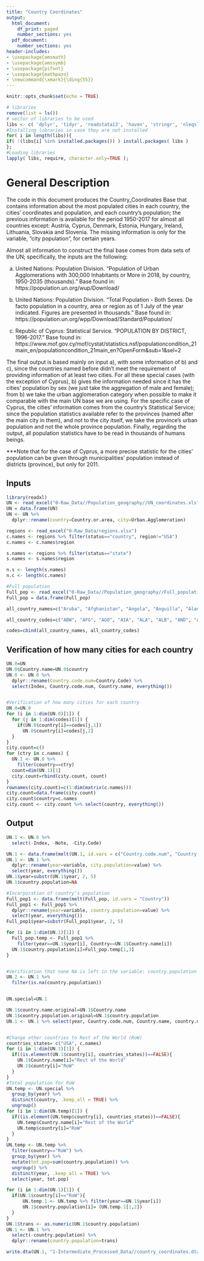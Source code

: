 ```yaml
---
title: "Country Coordinates"
output:
  html_document:
    df_print: paged
    number_sections: yes    
  pdf_document:
    number_sections: yes
header-includes:
- \usepackage{amsmath}
- \usepackage{amssymb}
- \usepackage{pifont}
- \usepackage{mathpazo}
- \newcommand{\xmark}{\ding{55}}
---
```


```r
knitr::opts_chunk$set(echo = TRUE)
```

```r
# libraries
remove(list = ls())
# vector of libraries to be used
libs <- c( 'dplyr', 'tidyr', 'readstata13', 'haven', 'stringr', 'nleqslv', 'gdata', 'Statamarkdown', 'formattable', 'reshape', 'ggplot2', 'viridis', 'RColorBrewer', 'reshape2', 'foreign');
#Installing libraries in case they are not installed
for( i in length(libs)){ 
if( !(libs[i] %in% installed.packages()) ) install.packages( libs ) 
};
#Loading libraries
lapply( libs, require, character.only=TRUE );
```

# General Description

The code in this document produces the Country_Coordinates Base that contains information about the most populated cities in each country, the cities' coordinates and population, and each country's population; the previous information is available for the period 1950-2017 for almost all countries except: Austria, Cyprus, Denmark, Estonia, Hungary, Ireland, Lithuania, Slovakia and Slovenia. The missing information is only for the variable, "city population", for certain years. 

Almost all information to construct the final base comes from data sets of the UN; specifically, the inputs are the following:

a) United Nations: Population Division. "Population of Urban Agglomerations with 300,000 Inhabitants or More in 2018, by country, 1950-2035 (thousands)." Base found in: https://population.un.org/wup/Download/

b) United Nations: Population Division. "Total Population - Both Sexes. De facto population in a country, area or region as of 1 July of the year indicated. Figures are presented in thousands." Base found in: https://population.un.org/wpp/Download/Standard/Population/

c) Republic of Cyprus: Statistical Service. "POPULATION BY DISTRICT, 1996-2017." Base found in: https://www.mof.gov.cy/mof/cystat/statistics.nsf/populationcondition_21main_en/populationcondition_21main_en?OpenForm&sub=1&sel=2

The final output is based mainly on input a), with some information of b) and c), since the countries named before didn't meet the requirement of providing information of at least two cities. For all these special cases (with the exception of Cyprus), b) gives the information needed since it has the cities' population by sex (we just take the aggregation of male and female); from b) we take the urban agglomeration category when possible to make it comparable with the main UN base we are using. For the specific case of Cyprus, the cities' information comes from the country's Statistical Service; since the population statistics available refer to the provinces (named after the main city in them), and not to the city itself, we take the province's urban population and not the whole province population. Finally, regarding the output, all population statistics have to be read in thousands of humans beings.  

***Note that for the case of Cyprus, a more precise statistic for the cities' population can be given through municipalities' population instead of districts (province), but only for 2011.  

## Inputs
```r
library(readxl)
UN <- read_excel("0-Raw_Data//Population_geography//UN_coordinates.xls")
UN = data.frame(UN)
UN <- UN %>%
  dplyr::rename(country=Country.or.area, city=Urban.Agglomeration)

regions <- read_excel("0-Raw_Data/regions.xlsx")
c.names <- regions %>% filter(status=="country", region!="USA")
c.names <- c.names$region

s.names <- regions %>% filter(status=="state") 
s.names <- s.names$region

n.s <- length(s.names)
n.c <- length(c.names)

#Full population
Full_pop <- read_excel("0-Raw_Data//Population_geography//Full_population.xlsx")
Full_pop = data.frame(Full_pop)

all_country_names=c("Aruba", "Afghanistan", "Angola", "Anguilla", "Aland Islands", "Albania", "Andorra", "United Arab Emirates", "Argentina", "Armenia", "American_Samoa", "Antarctica", "French Southern Territories", "Antigua and Barbuda", "Australia", "Austria", "Azerbaijan", "Burundi", "Belgium", "Benin", "Bonaire, Sint Eustatius and Saba", "Burkina_Faso", "Bangladesh", "Bulgaria", "Bahrain", "Bahamas", "Bosnia and Herzegovina", "Saint Barthelemy", "Belarus", "Belize", "Bermuda", "Bolivia", "Brazil", "Barbados", "Brunei Darussalam", "Bhutan", "Bouvet Island", "Botswana", "Central African Republic", "Canada", "Cocos Islands", "Switzerland", "Chile", "China", "Cote d Ivoire", "Cameroon", "Democratic Republic of the Congo", "Congo", "Cook Islands", "Colombia", "Comoros", "Cabo Verde", "Costa Rica", "Cuba", "Curacao", "Christmas Island", "Cayman Islands", "Cyprus", "Czechia", "Germany", "Djibouti", "Dominica", "Denmark", "Dominican Republic", "Algeria", "Ecuador", "Egypt", "Eritrea", "Western Sahara", "Spain", "Estonia", "Ethiopia", "Finland", "Fiji", "Falkland Islands", "France", "Faroe Islands", "Micronesia", "Gabon", "United Kingdom", "Georgia", "Guernsey", "Ghana", "Gibraltar", "Guinea", "Guadeloupe", "Gambia", "Guinea-Bissau", "Equatorial Guinea", "Greece", "Grenada", "Greenland", "Guatemala", "French Guiana", "Guam", "Guyana", "Hong Kong", "Heard Island and McDonald Islands", "Honduras", "Croatia", "Haiti", "Hungary", "Indonesia", "Isle of Man", "India", "British Indian Ocean Territory", "Ireland", "Iran", "Iraq", "Iceland", "Israel", "Italy", "Jamaica", "Jersey", "Jordan", "Japan", "Kazakhstan", "Kenya", "Kyrgyzstan", "Cambodia", "Kiribati", "Saint Kitts and Nevis", "South Korea", "Kuwait", "Laos", "Lebanon", "Liberia", "Libya", "Saint Lucia", "Liechtenstein", "Sri Lanka", "Lesotho", "Lithuania", "Luxembourg", "Latvia", "Macao", "Saint Martin", "Morocco", "Monaco", "Moldova", "Madagascar", "Maldives", "Mexico", "Marshall Islands", "North Macedonia", "Mali", "Malta", "Myanmar", "Montenegro", "Mongolia", "Northern Mariana Islands", "Mozambique", "Mauritania", "Montserrat", "Martinique", "Mauritius", "Malawi", "Malaysia", "Mayotte", "Namibia", "New Caledonia", "Niger", "Norfolk Island", "Nigeria", "Nicaragua", "Niue", "Netherlands", "Norway", "Nepal", "Nauru", "New Zealand", "Oman", "Pakistan", "Panama", "Pitcairn", "Peru", "Philippines", "Palau", "Papua New Guinea", "Poland", "Puerto Rico", "North Korea", "Portugal", "Paraguay", "Palestine", "French Polynesia", "Qatar", "Reunion", "Romania", "Russia", "Rwanda", "Saudi Arabia", "Sudan", "Senegal", "Singapore", "South Georgia and the South Sandwich Islands", "Saint Helena, Ascension and Tristan da Cunha", "Svalbard and Jan Mayen", "Solomon Islands", "Sierra Leone", "El Salvador", "San Marino", "Somalia", "Saint Pierre and Miquelon", "Serbia", "South Sudan", "Sao Tome and Principe", "Suriname", "Slovakia", "Slovenia", "Sweden", "Eswatini", "Sint Maarten", "Seychelles", "Syria", "Turks and Caicos Islands", "Chad", "Togo", "Thailand", "Tajikistan", "Tokelau", "Turkmenistan", "Timor-Leste", "Tonga", "Trinidad and Tobago", "Tunisia", "Turkey", "Tuvalu", "Taiwan", "Tanzania", "Uganda", "Ukraine", "United States Minor Outlying Islands", "Uruguay", "United States of America", "Uzbekistan", "Holy See", "Saint Vincent and the Grenadines", "Venezuela", "British Virgin Islands", "American Virgin Islands", "Vietnam", "Vanuatu", "Wallis and Futuna", "Samoa", "Yemen", "South Africa", "Zambia", "Zimbabwe")

all_country_codes=c("ABW", "AFG", "AGO", "AIA", "ALA", "ALB", "AND", "ARE", "ARG", "ARM", "ASM", "ATA", "ATF", "ATG", "AUS", "AUT", "AZE", "BDI", "BEL", "BEN", "BES", "BFA", "BGD", "BGR", "BHR", "BHS", "BIH", "BLM", "BLR", "BLZ", "BMU", "BOL", "BRA", "BRB", "BRN", "BTN", "BVT", "BWA", "CAF", "CAN", "CCK", "CHE", "CHL", "CHN", "CIV", "CMR", "COD", "COG", "COK", "COL", "COM", "CPV", "CRI", "CUB", "CUW", "CXR", "CYM", "CYP", "CZE", "DEU", "DJI", "DMA", "DNK", "DOM", "DZA", "ECU", "EGY", "ERI", "ESH", "ESP", "EST", "ETH", "FIN", "FJI", "FLK", "FRA", "FRO", "FSM", "GAB", "GBR", "GEO", "GGY", "GHA", "GIB", "GIN", "GLP", "GMB", "GNB", "GNQ", "GRC", "GRD", "GRL", "GTM", "GUF", "GUM", "GUY", "HKG", "HMD", "HND", "HRV", "HTI", "HUN", "IDN", "IMN", "IND", "IOT", "IRL", "IRN", "IRQ", "ISL", "ISR", "ITA", "JAM", "JEY", "JOR", "JPN", "KAZ", "KEN", "KGZ", "KHM", "KIR", "KNA", "KOR", "KWT", "LAO", "LBN", "LBR", "LBY", "LCA", "LIE", "LKA", "LSO", "LTU", "LUX", "LVA", "MAC", "MAF", "MAR", "MCO", "MDA", "MDG", "MDV", "MEX", "MHL", "MKD", "MLI", "MLT", "MMR", "MNE", "MNG", "MNP", "MOZ", "MRT", "MSR", "MTQ", "MUS", "MWI", "MYS", "MYT", "NAM", "NCL", "NER", "NFK", "NGA", "NIC", "NIU", "NLD", "NOR", "NPL", "NRU", "NZL", "OMN", "PAK", "PAN", "PCN", "PER", "PHL", "PLW", "PNG", "POL", "PRI", "PRK", "PRT", "PRY", "PSE", "PYF", "QAT", "REU", "ROU", "RUS", "RWA", "SAU", "SDN", "SEN", "SGP", "SGS", "SHN", "SJM", "SLB", "SLE", "SLV", "SMR", "SOM", "SPM", "SRB", "SSD", "STP", "SUR", "SVK", "SVN", "SWE", "SWZ", "SXM", "SYC", "SYR", "TCA", "TCD", "TGO", "THA", "TJK", "TKL", "TKM", "TLS", "TON", "TTO", "TUN", "TUR", "TUV", "TWN", "TZA", "UGA", "UKR", "UMI", "URY", "USA", "UZB", "VAT", "VCT", "VEN", "VGB", "VIR", "VNM", "VUT", "WLF", "WSM", "YEM", "ZAF", "ZMB", "ZWE") 

codes=cbind(all_country_names, all_country_codes)

```


## Verification of how many cities for each country
```r

UN.0=UN
UN.0$Country.name=UN.0$country
UN.0 <- UN.0 %>%
  dplyr::rename(Country.code.num=Country.Code) %>%
  select(Index, Country.code.num, Country.name, everything())


#Verification of how many cities for each country
UN.0=UN.0
for (i in 1:dim(UN.0)[1]) {
  for (j in 1:dim(codes)[1]) {
    if(UN.0$country[i]==codes[j,1])
      UN.0$country[i]=codes[j,2]
  }
}
city.count=c()
for (ctry in c.names) {
  UN.1 <- UN.0 %>%
    filter(country==ctry)
  count=dim(UN.1)[1]
  city.count=rbind(city.count, count)
}
rownames(city.count)=c(1:dim(matrix(c.names)))
city.count=data.frame(city.count)
city.count$country=c.names
city.count <- city.count %>% select(country, everything())

```

## Output
```r

UN.1 <- UN.0 %>%
  select(-Index, -Note, -City.Code)

UN.1 <- data.frame(melt(UN.1, id.vars = c("Country.code.num", "Country.name", "country", "city", "Latitude", "Longitude")))
UN.1 <- UN.1 %>%
  dplyr::rename(year=variable, city.population=value) %>%
  select(year, everything())
UN.1$year=substr(UN.1$year, 2, 5)
UN.1$country.population=NA

#Incorporation of country's population
Full_pop1 <- data.frame(melt(Full_pop, id.vars = "Country"))
Full_pop1 <- Full_pop1 %>%
  dplyr::rename(year=variable, country.population=value) %>%
  select(year, everything())
Full_pop1$year=substr(Full_pop1$year, 2, 5)

for (i in 1:dim(UN.1)[1]) {
  Full_pop.temp <- Full_pop1 %>%
    filter(year==UN.1$year[i], Country==UN.1$Country.name[i])
  UN.1$country.population[i]=Full_pop.temp[1,3]
}


#Verification that none NA is left in the variable: country.population
UN.2 <- UN.1 %>%
  filter(is.na(country.population))


UN.special=UN.1

UN.1$country.name.original=UN.1$Country.name
UN.1$country.population.original=UN.1$country.population
UN.1 <- UN.1 %>% select(year, Country.code.num, Country.name, country.name.original, everything())


#Change other countries to Rest of the World (RoW)
countries_states= c("USA", c.names)
for (i in 1:dim(UN.1)[1]) {
  if((is.element(UN.1$country[i], countries_states))==FALSE){
    UN.1$Country.name[i]="Rest of the World"
    UN.1$country[i]="RoW"
  }
}
#Total population for RoW
UN.temp <- UN.special %>%
  group_by(year) %>%
  distinct(country, .keep_all = TRUE) %>%
  ungroup()
for (i in 1:dim(UN.temp)[1]) {
  if((is.element(UN.temp$country[i], countries_states))==FALSE){
    UN.temp$Country.name[i]="Rest of the World"
    UN.temp$country[i]="RoW"
  }
}
UN.temp <- UN.temp %>%
  filter(country=="RoW") %>%
  group_by(year) %>%
  mutate(tot.pop=sum(country.population)) %>%
  ungroup() %>%
  distinct(year, .keep_all = TRUE) %>%
  select(year, tot.pop)

for (i in 1:dim(UN.1)[1]) {
  if(UN.1$country[i]=="RoW"){
      UN.temp.1 <- UN.temp %>% filter(year==UN.1$year[i])
      UN.1$country.population[i]= (UN.temp.1[1,2])
  }
}
UN.1$trans <- as.numeric(UN.1$country.population)
UN.1 <- UN.1 %>%
  select(-country.population) %>%
  dplyr::rename(country.population=trans)

write.dta(UN.1, "1-Intermediate_Processed_Data//country_coordinates.dta")

```
